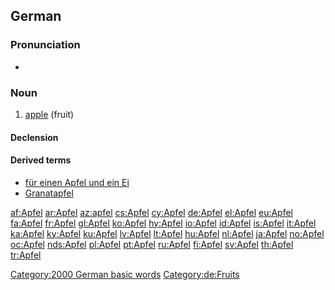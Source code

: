 {{also|Äpfel}}
==German==

===Pronunciation===
* {{IPA|/ˈapfəl/|lang=de}}

===Noun===
{{de-noun|g=m|genitive=Apfels|plural=Äpfel}}

# [[apple]] (fruit)

====Declension====
{{de-noun-m|s|pl=Äpfel}}

====Derived terms====
* [[für einen Apfel und ein Ei]]
* [[Granatapfel]]

[[Category:2000 German basic words]]
[[Category:de:Fruits]]

[[af:Apfel]]
[[ar:Apfel]]
[[az:apfel]]
[[cs:Apfel]]
[[cy:Apfel]]
[[de:Apfel]]
[[el:Apfel]]
[[eu:Apfel]]
[[fa:Apfel]]
[[fr:Apfel]]
[[gl:Apfel]]
[[ko:Apfel]]
[[hy:Apfel]]
[[io:Apfel]]
[[id:Apfel]]
[[is:Apfel]]
[[it:Apfel]]
[[ka:Apfel]]
[[ky:Apfel]]
[[ku:Apfel]]
[[lv:Apfel]]
[[lt:Apfel]]
[[hu:Apfel]]
[[nl:Apfel]]
[[ja:Apfel]]
[[no:Apfel]]
[[oc:Apfel]]
[[nds:Apfel]]
[[pl:Apfel]]
[[pt:Apfel]]
[[ru:Apfel]]
[[fi:Apfel]]
[[sv:Apfel]]
[[th:Apfel]]
[[tr:Apfel]]